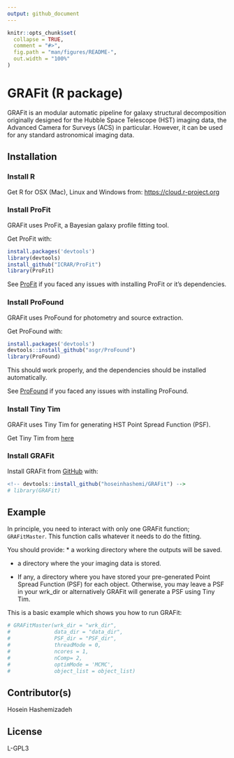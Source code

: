 ```yaml
---
output: github_document
---
```


<!-- README.md is generated from README.Rmd. Please edit that file -->

```r
knitr::opts_chunk$set(
  collapse = TRUE,
  comment = "#>",
  fig.path = "man/figures/README-",
  out.width = "100%"
)
```

# GRAFit (R package)

<!-- badges: start -->
<!-- badges: end -->

GRAFit is an modular automatic pipeline for galaxy structural decomposition originally designed for the Hubble Space Telescope (HST) imaging data, the Advanced Camera for Surveys (ACS) in particular. However, it can be used for any standard astronomical imaging data. 
<!-- At it's core GRAFit uses ProFit galaxy fitting package. -->

## Installation

### Install R

Get R for OSX (Mac), Linux and Windows from: [https://cloud.r-project.org](https://cloud.r-project.org)

### Install ProFit

GRAFit uses ProFit, a Bayesian galaxy profile fitting tool.

Get ProFit with:

``` r
install.packages('devtools')
library(devtools)
install_github("ICRAR/ProFit")
library(ProFit)
```

See [ProFit](https://github.com/ICRAR/ProFit) if you faced any issues with installing ProFit or it's dependencies.


### Install ProFound

GRAFit uses ProFound for photometry and source extraction.

Get ProFound with:

``` r
install.packages('devtools')
devtools::install_github("asgr/ProFound")
library(ProFound)
```

This should work properly, and the dependencies should be installed automatically.

See [ProFound](https://github.com/asgr/ProFound) if you faced any issues with installing ProFound.


### Install Tiny Tim
GRAFit uses Tiny Tim for generating HST Point Spread Function (PSF).

Get Tiny Tim from [here](https://www.stsci.edu/hst/instrumentation/focus-and-pointing/focus/tiny-tim-hst-psf-modeling)



### Install GRAFit
<!-- You can install the released version of GRAFit from [CRAN](https://CRAN.R-project.org) with:-->

<!-- ``` r -->
<!-- install.packages("GRAFit") -->
<!-- ``` -->


Install GRAFit from [GitHub](https://github.com/hoseinhashemi/GRAFit) with:

``` r
<!-- devtools::install_github("hoseinhashemi/GRAFit") -->
# library(GRAFit)
```


## Example

In principle, you need to interact with only one GRAFit function; `GRAFitMaster`. This function calls whatever it needs to do the fitting.

You should provide:
* a working directory where the outputs will be saved.

* a directory where the your imaging data is stored.

* If any, a directory where you have stored your pre-generated Point Spread Function (PSF) for each object. Otherwise, you may leave a PSF in your wrk_dir or alternatively GRAFit will generate a PSF using Tiny Tim. 

This is a basic example which shows you how to run GRAFit:

```r
# GRAFitMaster(wrk_dir = "wrk_dir", 
#              data_dir = "data_dir", 
#              PSF_dir = "PSF_dir", 
#              threadMode = 0, 
#              ncores = 1, 
#              nComp= 2, 
#              optimMode = 'MCMC', 
#              object_list = object_list)
```


## Contributor(s)
Hosein Hashemizadeh

## License
L-GPL3

